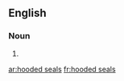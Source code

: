 ==English==

===Noun===
{{head|en|plural|head=[[hooded]] [[seals]]}}

# {{plural of|hooded seal|lang=en}}

[[ar:hooded seals]]
[[fr:hooded seals]]